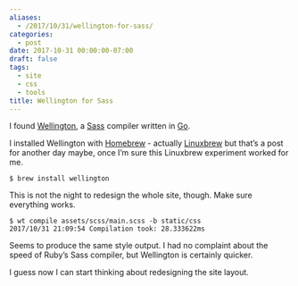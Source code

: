 ```yaml
---
aliases:
  - /2017/10/31/wellington-for-sass/
categories:
  - post
date: 2017-10-31 00:00:00-07:00
draft: false
tags:
  - site
  - css
  - tools
title: Wellington for Sass
---
```


[Wellington]: https://getwt.io/
[Sass]: http://sass-lang.com/
[Go]: https://golang.org/

I found [Wellington][], a [Sass][] compiler written in [Go][].

[Homebrew]: https://brew.sh/
[Linuxbrew]: http://linuxbrew.sh/

I installed Wellington with [Homebrew][] -
actually [Linuxbrew][] but that’s a post for another day maybe, once I’m sure
this Linuxbrew experiment worked for me.

    $ brew install wellington

This is not the night to redesign the whole site, though. Make sure everything
works.

    $ wt compile assets/scss/main.scss -b static/css
    2017/10/31 21:09:54 Compilation took: 28.333622ms

Seems to produce the same style output. I had no complaint about the speed of
Ruby’s Sass compiler, but Wellington is certainly quicker.

I guess now I can start thinking about redesigning the site layout.
